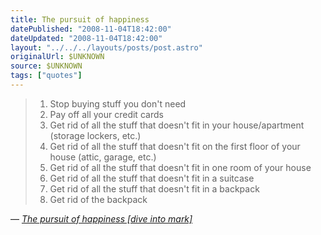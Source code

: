 ```yaml
---
title: The pursuit of happiness
datePublished: "2008-11-04T18:42:00"
dateUpdated: "2008-11-04T18:42:00"
layout: "../../../layouts/posts/post.astro"
originalUrl: $UNKNOWN
source: $UNKNOWN
tags: ["quotes"]
---
```


> 1. Stop buying stuff you don't need
> 2. Pay off all your credit cards
> 3. Get rid of all the stuff that doesn't fit in your house/apartment (storage lockers, etc.)
> 4. Get rid of all the stuff that doesn't fit on the first floor of your house (attic, garage, etc.)
> 5. Get rid of all the stuff that doesn't fit in one room of your house
> 6. Get rid of all the stuff that doesn't fit in a suitcase
> 7. Get rid of all the stuff that doesn't fit in a backpack
> 8. Get rid of the backpack

— <cite>[The pursuit of happiness [dive into mark]](http://diveintomark.org/archives/2008/11/03/the-pursuit-of-happiness)</cite>
